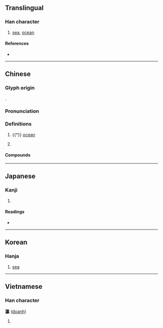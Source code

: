 {{character info/new}}
==Translingual==

===Han character===
{{Han char|rn=85|rad=水|as=16|sn=19|four=30117|canj=EYNV|ids=⿰氵嬴}}

# [[sea]], [[ocean]]

====References====
* {{Han ref|kx=0660.040|dkj=18656|dj=1069.240|hdz=31785.010|uh=701B|ud=28699|bh=C373|bd=50035}}

----

==Chinese==
{{zh-forms}}

===Glyph origin===
{{Han etym}}
{{Han compound|水|嬴|t1=water|c1=s|c2=p|ls=psc|}}.

===Pronunciation===
{{zh-pron
|m=yíng
|c=jing4
|mc=y
|oc=y
|cat=
}}

===Definitions===
{{zh-hanzi}}

# {{†}} [[ocean]]
#: {{zh-syn|洋}}
# {{surname|lang=zh}}

====Compounds====
{{zh-der|東瀛|瀛奎律髓|瀛寰|瀛洲|瀛洲玉雨|瀛海|瀛臺|瀛表|登瀛州|蓬瀛|蓬瀛仙境|瀛州}}

----

==Japanese==

===Kanji===
{{ja-kanji|grade=|rs=水16}}

# {{defn|lang=ja|sort=水16}}

====Readings====
* {{ja-readings|on=[[えい]] (ei)|kun=[[うみ]] (umi)}}

----

==Korean==

===Hanja===
{{ko-hanja|hangeul=영|eumhun=|rv=yeong|mr=yŏng|y=yeng}}

# [[sea]]

----

==Vietnamese==

===Han character===
'''瀛''' ([[doanh]])

# {{defn|lang=vi}}

{{cln|vi|Han tu}}